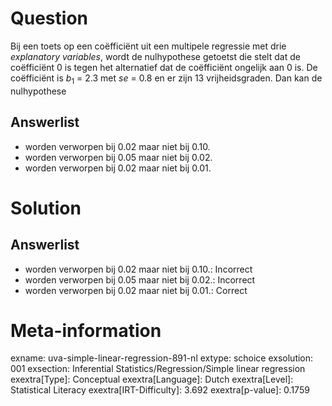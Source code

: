 Question
========

Bij een toets op een coëfficiënt uit een multipele regressie met drie *explanatory variables*, wordt de nulhypothese getoetst die stelt dat de
coëfficiënt 0 is tegen het alternatief dat de coëfficiënt ongelijk aan 0
is. De coëfficiënt is *b*~1~ = 2.3 met *se* = 0.8 en er zijn 13
vrijheidsgraden. Dan kan de nulhypothese

Answerlist
----------

* worden verworpen bij 0.02 maar niet bij 0.10.
* worden verworpen bij 0.05 maar niet bij 0.02.
* worden verworpen bij 0.02 maar niet bij 0.01.

Solution
========

Answerlist
----------

* worden verworpen bij 0.02 maar niet bij 0.10.: Incorrect
* worden verworpen bij 0.05 maar niet bij 0.02.: Incorrect
* worden verworpen bij 0.02 maar niet bij 0.01.: Correct

Meta-information
================
exname: uva-simple-linear-regression-891-nl
extype: schoice
exsolution: 001
exsection: Inferential Statistics/Regression/Simple linear regression
exextra[Type]: Conceptual
exextra[Language]: Dutch
exextra[Level]: Statistical Literacy
exextra[IRT-Difficulty]: 3.692
exextra[p-value]: 0.1759
